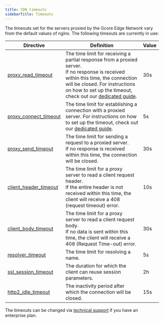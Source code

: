 ---
title: CDN timeouts
sidebarTitle: Timeouts
---

The timeouts set for the servers proxied by the Gcore Edge Network vary from the default values of nginx. The following timeouts are currently in use:


| **Directive**                                                                                                                         | **Definition**                                                                                                                                                                                                                                                                                                                                                               | **Value** |
|---------------------------------------------------------------------------------------------------------------------------------------|-----------------------------------------------------------------------------------------------------------------------------------------------------------------------------------------------------------------------------------------------------------------------------------------------------------------------------------------------------------------------------|----------|
| [proxy_read_timeout](https://nginx.org/en/docs/http/ngx_http_proxy_module.html#proxy_read_timeout)                                    | The time limit for receiving a partial response from a proxied server.<br/>If no response is received within this time, the connection will be closed. For instructions on how to set up the timeout, check out our [dedicated guide](/cdn/cdn-resource-options/general/customize-connection-and-read-timeouts).                                       | 30s      |
| [proxy_connect_timeout](https://nginx.org/en/docs/http/ngx_http_proxy_module.html#proxy_connect_timeout)                               | The time limit for establishing a connection with a proxied server. For instructions on how to set up the timeout, check out our [dedicated guide](/cdn/cdn-resource-options/general/customize-connection-and-read-timeouts).                                                                                                                          | 5s       |
| [proxy_send_timeout](https://nginx.org/en/docs/http/ngx_http_proxy_module.html#proxy_send_timeout)                                    | The time limit for sending a request to a proxied server.<br/>If no response is received within this time, the connection will be closed.                                                                                                                                                                                                                                     | 30s      |
| [client_header_timeout](https://nginx.org/en/docs/http/ngx_http_core_module.html#client_header_timeout)                                | The time limit for a proxy server to read a client request header.<br/>If the entire header is not received within this time, the client will receive a 408 (request timeout) error.                                                                                                                                                                                          | 10s      |
| [client_body_timeout](https://nginx.org/en/docs/http/ngx_http_core_module.html#client_body_timeout)                                    | The time limit for a proxy server to read a client request body.<br/>If no data is sent within this time, the client will receive a 408 (Request Time-out) error.                                                                                                                                                                                                             | 30s      |
| [resolver_timeout](https://nginx.org/en/docs/http/ngx_http_core_module.html#resolver_timeout)                                          | The time limit for resolving a name.                                                                                                                                                                                                                                                                                                                                         | 5s       |
| [ssl_session_timeout](https://nginx.org/en/docs/http/ngx_http_ssl_module.html#ssl_session_timeout)                                     | The duration for which the client can reuse session parameters.                                                                                                                                                                                                                                                                                                              | 2h       |
| [http2_idle_timeout](https://nginx.org/en/docs/http/ngx_http_v2_module.html#http2_idle_timeout)                                       | The inactivity period after which the connection will be closed.                                                                                                                                                                                                                                                                                                            | 15s      |


The timeouts can be changed via [technical support](mailto:support@gcore.com) if you have an enterprise plan.